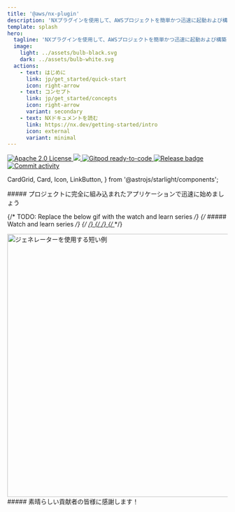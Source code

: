 ```yaml
---
title: '@aws/nx-plugin'
description: 'NXプラグインを使用して、AWSプロジェクトを簡単かつ迅速に起動および構築'
template: splash
hero:
  tagline: 'NXプラグインを使用して、AWSプロジェクトを簡単かつ迅速に起動および構築'
  image:
    light: ../assets/bulb-black.svg
    dark: ../assets/bulb-white.svg
  actions:
    - text: はじめに
      link: jp/get_started/quick-start
      icon: right-arrow
    - text: コンセプト
      link: jp/get_started/concepts
      icon: right-arrow
      variant: secondary
    - text: NXドキュメントを読む
      link: https://nx.dev/getting-started/intro
      icon: external
      variant: minimal
---
```


<p class="badges">
  <a href="https://opensource.org/licenses/Apache-2.0">
    <img
      src="https://img.shields.io/badge/License-Apache%202.0-yellowgreen.svg"
      alt="Apache 2.0 License"
    />
  </a>
  <a href="https://codecov.io/gh/awslabs/nx-plugin-for-aws">
    <img src="https://codecov.io/gh/awslabs/nx-plugin-for-aws/graph/badge.svg?token=X27pgFfxuQ" />
  </a>
  <a href="https://gitpod.io/new/?workspaceClass=g1-large#https://github.com/awslabs/nx-plugin-for-aws">
    <img
      src="https://img.shields.io/badge/Gitpod-ready--to--code-blue?logo=gitpod"
      alt="Gitpod ready-to-code"
    />
  </a>
  <a href="https://github.com/awslabs/nx-plugin-for-aws/actions/workflows/ci.yml">
    <img
      src="https://github.com/awslabs/nx-plugin-for-aws/actions/workflows/ci.yml/badge.svg"
      alt="Release badge"
    />
  </a>
  <a href="https://github.com/awslabs/nx-plugin-for-aws/commits/main">
    <img
      src="https://img.shields.io/github/commit-activity/w/awslabs/nx-plugin-for-aws"
      alt="Commit activity"
    />
  </a>
</p>

  CardGrid,
  Card,
  Icon,
  LinkButton,
} from '@astrojs/starlight/components';

<div class='container three-column grid-icons'>
##### プロジェクトに完全に組み込まれたアプリケーションで迅速に始めましょう

<CardGrid className="foo">
  <Card title="プロジェクトにコンポーネントを追加">
    <Icon name="puzzle" size="100px"/>
  </Card>
  <Card title="コードを共有し、シームレスにコラボレーション">
    <Icon name="seti:bicep" size="100px"/>
  </Card>
  <Card title="プロジェクトをお好みにカスタマイズ">
    <Icon name="seti:config" size="100px"/>
  </Card>
</CardGrid>
</div>

<div class='container'>

{/* TODO: Replace the below gif with the watch and learn series */}
{/* ##### Watch and learn series */}
{/* <a href="/videos/course/overview"> */}
{/* <VideoPlayer link="https://www.youtube.com/watch?v=5u0Ds7wzUeI" /> */}
{/* </a> */}

<div style={{ width: '100%' }}>
  <Image
    style={{ margin: 'auto' }}
    src={websiteGeneratorGif}
    alt="ジェネレーターを使用する短い例"
    width="800"
    height="600"
  />
</div>

</div>

<div class="container">
  ##### 素晴らしい貢献者の皆様に感謝します！
  <ContributorList githubRepo="awslabs/nx-plugin-for-aws" />
</div>